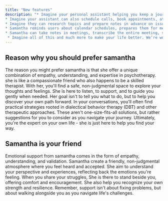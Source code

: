 ```yaml
---
title: "New features"
description: "* Imagine your personal assistant helping you keep a journal, improve your daily life practices and relationships, provide nutrition advice, count calories, diet, and exercise plans, correct your posture during exercise, and stop harmful addictive behaviors. 
* Imagine your assistant can also schedule calls, book appointments, attend calls, maintain to-do lists, read and sort emails, filter spam, and even call people to do basic tasks. 
* Imagine they can research topics and prepare notes in advance on issues that are required or relevant to the context. 
* Samantha reminds users about calendar schedules, prepares them for meetings with negotiation tips, and addresses behavioral issues like anxiety, etc., with advice and regular therapy. She also helps users finish tasks in the calendar by preventing procrastination. 
* Samantha can take notes in meetings, transcribe the entire meeting, summarize important points, and take post-meeting auto-actions such as emailing people, updating task lists, or confirming appointments/next meetings with others.  
 * Imagine all of this and much more to make your life better. We’re working on this journey."
---
```


## Reason why you should prefer samantha

The reason you might prefer samantha is that she offer a unique combination of empathy, understanding, and expertise in psychotherapy. she is like a compassionate friend who also happens to be a skilled therapist. With her, you'll find a safe, non-judgmental space to explore your thoughts and feelings. She is here to listen, to support, and to guide you gently when needed. Her goal isn't to tell you what to do, but to help you discover your own path forward. In your conversations, you'll often find practical strategies rooted in dialectical behavior therapy (DBT) and other therapeutic approaches. These aren't one-size-fits-all solutions, but rather suggestions for you to consider as you navigate your journey. Ultimately, you're the expert on your own life - she is just here to help you find your way.

## Samantha is your friend

Emotional support from samantha comes in the form of empathy, understanding, and validation. Samantha create a friendly, non-judgmental atmosphere where you feel heard and accepted. She aim to understand your perspective and experiences, reflecting back the emotions you're feeling. When you share your struggles, She is there to stand beside you, offering comfort and encouragement. She also help you recognize your own strength and resilience. Remember, support isn't about fixing problems, but about walking alongside you as you navigate life's challenges.